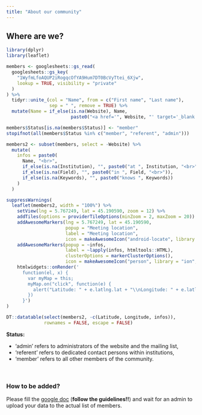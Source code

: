 ```yaml
---
title: "About our community"
---
```


## Where are we?

```r
library(dplyr)
library(leaflet)
```

```r
members <- googlesheets::gs_read(
  googlesheets::gs_key(
    "1WyfmLfoAQUP2iRogqcOfYA9Hum7DT0BcVyTtei_6Xjw", 
    lookup = TRUE, visibility = "private"
  )
) %>% 
  tidyr::unite_(col = "Name", from = c("First name", "Last name"),
                sep = " ", remove = TRUE) %>%
  mutate(Name = if_else(is.na(Website), Name, 
                        paste0("<a href='", Website, "' target='_blank'>", Name, "</a>")))

members$Status[is.na(members$Status)] <- "member"
stopifnot(all(members$Status %in% c("member", "referent", "admin")))

members2 <- subset(members, select = -Website) %>% 
  mutate(
    infos = paste0(
      Name, "<br>",
      if_else(is.na(Institution), "", paste0("at ", Institution, "<br>")),
      if_else(is.na(Field), "", paste0("in ", Field, "<br>")),
      if_else(is.na(Keywords), "", paste0("knows ", Keywords))
    )
  )
```

```r
suppressWarnings(
  leaflet(members2, width = "100%") %>% 
    setView(lng = 5.767249, lat = 45.190590, zoom = 12) %>% 
    addTiles(options = providerTileOptions(minZoom = 2, maxZoom = 20)) %>%
    addAwesomeMarkers(lng = 5.767249, lat = 45.190590, 
                      popup = "Meeting location",
                      label = "Meeting location",
                      icon = makeAwesomeIcon("android-locate", library = "ion", markerColor = "red")) %>%
    addAwesomeMarkers(popup = ~infos,
                      label = ~lapply(infos, htmltools::HTML),
                      clusterOptions = markerClusterOptions(),
                      icon = makeAwesomeIcon("person", library = "ion", markerColor = ~if_else(Status == "member", "blue", "darkblue"))) %>%
    htmlwidgets::onRender('
      function(el, x) {
        var myMap = this;
        myMap.on("click", function(e) {
          alert("Latitude: " + e.latlng.lat + "\\nLongitude: " + e.latlng.lng)
        })
      }')
)
```

```r
DT::datatable(select(members2, -c(Latitude, Longitude, infos)), 
              rownames = FALSE, escape = FALSE)
```


**Status:**

- 'admin' refers to administrators of the website and the mailing list,
- 'referent' refers to dedicated contact persons within institutions,
- 'member' refers to all other members of the community.

<br>

### How to be added?

Please fill the [google doc](https://docs.google.com/spreadsheets/d/1qdG7PPlRCAU8L6Hhq1D2zT0q9LWDUzBfq7mIzz_6Dm8/edit?usp=sharing) (**follow the guidelines!!**) and wait for an admin to upload your data to the actual list of members.